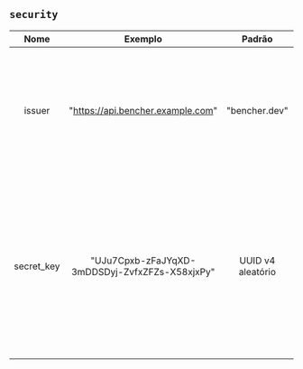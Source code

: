 ## `security`

|    Nome    |                    Exemplo                     |      Padrão       | Obrigatório |                                                                                         Descrição                                                                                          |
| :--------: | :--------------------------------------------: | :---------------: | :---------: | :----------------------------------------------------------------------------------------------------------------------------------------------------------------------------------------: |
|   issuer   |       "https://api.bencher.example.com"        |   "bencher.dev"   |     Não     |                           Indica o emissor do JSON Web Token (JWT). **ATENÇÃO** Alterar este valor fará com que todos os JWTs gerados anteriormente não validem.                           |
| secret_key | "UJu7Cpxb-zFaJYqXD-3mDDSDyj-ZvfxZFZs-X58xjxPy" | UUID v4 aleatório |     Sim     | Indica a chave usada para gerar todos os tokens. **DEVE SER MUITO SEGURA!** O valor padrão é um UUID v4 gerado aleatoriamente. Sempre que exibido, aparecerá ofuscado como `************`. |

